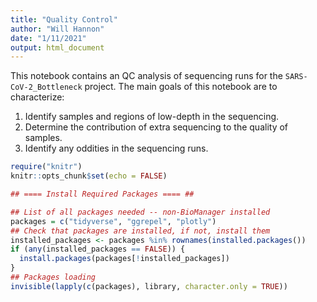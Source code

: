 ```yaml
---
title: "Quality Control"
author: "Will Hannon"
date: "1/11/2021"
output: html_document
---
```


This notebook contains an QC analysis of sequencing runs for the `SARS-CoV-2_Bottleneck` project. The main goals of this notebook are to characterize: 

1. Identify samples and regions of low-depth in the sequencing. 
2. Determine the contribution of extra sequencing to the quality of samples. 
3. Identify any oddities in the sequencing runs.

```r
require("knitr")
knitr::opts_chunk$set(echo = FALSE)
```

```r

## ==== Install Required Packages ==== ##

## List of all packages needed -- non-BioManager installed
packages = c("tidyverse", "ggrepel", "plotly")
## Check that packages are installed, if not, install them
installed_packages <- packages %in% rownames(installed.packages())
if (any(installed_packages == FALSE)) {
  install.packages(packages[!installed_packages])
}
## Packages loading
invisible(lapply(c(packages), library, character.only = TRUE))

```
